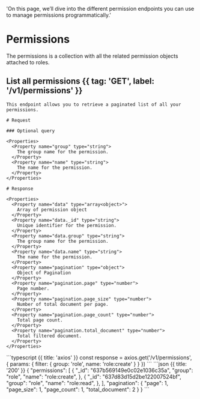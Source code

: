 
  'On this page, we’ll dive into the different permission endpoints you can use to manage permissions programmatically.'

# Permissions

The permissions is a collection with all the related permission objects attached to roles.

## List all permissions {{ tag: 'GET', label: '/v1/permissions' }}

<Row>
  <Col>

    This endpoint allows you to retrieve a paginated list of all your permissions.

    # Request

    ### Optional query

    <Properties>
      <Property name="group" type="string">
        The group name for the permission.
      </Property>
      <Property name="name" type="string">
        The name for the permission.
      </Property>
    </Properties>

    # Response

    <Properties>
      <Property name="data" type="array<object>">
        Array of permission object
      </Property>
      <Property name="data._id" type="string">
        Unique identifier for the permission.
      </Property>
      <Property name="data.group" type="string">
        The group name for the permission.
      </Property>
      <Property name="data.name" type="string">
        The name for the permission.
      </Property>
      <Property name="pagination" type="object">
        Object of Pagination
      </Property>
      <Property name="pagination.page" type="number">
        Page number.
      </Property>
      <Property name="pagination.page_size" type="number">
        Number of total document per page.
      </Property>
      <Property name="pagination.page_count" type="number">
        Total page count.
      </Property>
      <Property name="pagination.total_document" type="number">
        Total filtered document.
      </Property>
    </Properties>

  </Col>
  <Col sticky>
    <CodeGroup title="Request" tag="GET" label="/v1/permissions">
    ```typescript {{ title: 'axios' }}
    const response = axios.get('/v1/permissions', {
      params: {
        filter: {
          group: 'role',
          name: 'role:create'
        }
      }
    })
    ```
    </CodeGroup>
    <CodeGroup title="Response">
    ```json {{ title: '200' }}
    {
      "permissions": [
        {
          "_id": "637b569149e0c02e1036c35a",
          "group": "role",
          "name": "role:create",
        },
        {
          "_id": "637d83d15d2be122007524bf",
          "group": "role",
          "name": "role:read",
        },
      ],
      "pagination": {
        "page": 1,
        "page_size": 1,
        "page_count": 1,
        "total_document": 2
      }
    }
    ```
    </CodeGroup>
  </Col>
</Row>
